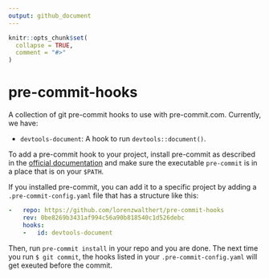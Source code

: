 ```yaml
---
output: github_document
---
```


<!-- README.md is generated from README.Rmd. Please edit that file -->

```r
knitr::opts_chunk$set(
  collapse = TRUE,
  comment = "#>"
)
```
# pre-commit-hooks

<!-- badges: start -->
<!-- badges: end -->

A collection of git pre-commit hooks to use with pre-commit.com. Currently, we
have: 

* `devtools-document`: A hook to run `devtools::document()`.

To add a pre-commit hook to your project, install pre-commit as described in the 
[official documentation](https://pre-commit.com/#intro) and make sure the 
executable `pre-commit` is in a place that is on your `$PATH`.

If you installed pre-commit, you can add it to a specific project by adding a
`.pre-commit-config.yaml` file that has a structure like this: 

``` yaml
-   repo: https://github.com/lorenzwalthert/pre-commit-hooks
    rev: 0be8269b3431af994c56a90b818540c1d526debc
    hooks: 
    -   id: devtools-document
````


Then, run `pre-commit install` in your repo and you are done. The next time
you run `$ git commit`, the hooks listed in your `.pre-commit-config.yaml`  will
get exeuted before the commit.